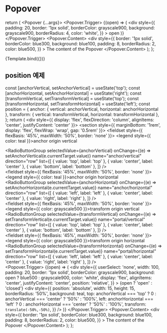 
<Meta title="Utils/Popover" component={Popover} />

# Popover

  return (
    <Popover {...args}>
      <Popover.Trigger>
        {(open) => (
          <div
            style={{
              padding: 20,
              border: '1px solid',
              borderColor: grayscale900,
              background: grayscale900,
              borderRadius: 4,
              color: 'white',
            }}
          >
            open
          </div>
        )}
      </Popover.Trigger>
      <Popover.Content>
        <div
          style={{
            border: '1px solid',
            borderColor: blue300,
            background: blue100,
            padding: 8,
            borderRadius: 2,
            color: blue500,
          }}
        >
          The content of the Popover
        </div>
      </Popover.Content>
    </Popover>
  );
};

<Canvas>
  <Story name="default">{Template.bind({})}</Story>
</Canvas>

<ArgsTable story="default" />

## position 예제

  const [anchorVertical, setAnchorVertical] = useState('top');
  const [anchorHorizontal, setAnchorHorizontal] = useState('right');
  const [transformVertical, setTransformVertical] = useState('top');
  const [transformHorizontal, setTransformHorizontal] = useState('left');
  const position = {
    anchor: { vertical: anchorVertical, horizontal: anchorHorizontal },
    transform: { vertical: transformVertical, horizontal: transformHorizontal },
  };
  return (
    <div style={{ display: 'flex', flexDirection: 'column', alignItems: 'center', justifyContent: 'center' }}>
      <section style={{ marginBottom: '1rem', display: 'flex', flexWrap: 'wrap', gap: '0.5rem' }}>
        <fieldset style={{ flexBasis: '45%', maxWidth: '50%', border: 'none' }}>
          <legend style={{ color: teal }}>anchor origin vertical</legend>
          <div>
            <RadioButtonGroup
              selectedValue={anchorVertical}
              onChange={(e) => setAnchorVertical(e.currentTarget.value)}
              name="anchor/vertical"
              direction="row"
              list={[
                { value: 'top', label: 'top' },
                { value: 'center', label: 'center' },
                { value: 'bottom', label: 'bottom' },
              ]}
            />
          </div>
        </fieldset>
        <fieldset style={{ flexBasis: '45%', maxWidth: '50%', border: 'none' }}>
          <legend style={{ color: teal }}>anchor origin horizontal</legend>
          <div>
            <RadioButtonGroup
              selectedValue={anchorHorizontal}
              onChange={(e) => setAnchorHorizontal(e.currentTarget.value)}
              name="anchor/horizontal"
              direction="row"
              list={[
                { value: 'left', label: 'left' },
                { value: 'center', label: 'center' },
                { value: 'right', label: 'right' },
              ]}
            />
          </div>
        </fieldset>
        <fieldset style={{ flexBasis: '45%', maxWidth: '50%', border: 'none' }}>
          <legend style={{ color: grayscale500 }}>transform origin vertical</legend>
          <div>
            <RadioButtonGroup
              selectedValue={transformVertical}
              onChange={(e) => setTransformVertical(e.currentTarget.value)}
              name="portal/vertical"
              direction="row"
              list={[
                { value: 'top', label: 'top' },
                { value: 'center', label: 'center' },
                { value: 'bottom', label: 'bottom' },
              ]}
            />
          </div>
        </fieldset>
        <fieldset style={{ flexBasis: '45%', maxWidth: '50%', border: 'none' }}>
          <legend style={{ color: grayscale500 }}>transform origin horizontal</legend>
          <div>
            <RadioButtonGroup
              selectedValue={transformHorizontal}
              onChange={(e) => setTransformHorizontal(e.currentTarget.value)}
              name="portal/horizontal"
              direction="row"
              list={[
                { value: 'left', label: 'left' },
                { value: 'center', label: 'center' },
                { value: 'right', label: 'right' },
              ]}
            />
          </div>
        </fieldset>
      </section>
      <Popover position={position}>
        <Popover.Trigger>
          {(open) => (
            <div
              style={{
                userSelect: 'none',
                width: 100,
                padding: 20,
                border: '1px solid',
                borderColor: grayscale900,
                background: open ? blue500 : grayscale900,
                color: 'white',
                display: 'flex',
                alignItems: 'center',
                justifyContent: 'center',
                position: 'relative',
              }}
            >
              {open ? 'open' : 'closed'}
              <div
                style={{
                  position: 'absolute',
                  width: 15,
                  height: 15,
                  borderRadius: '50%',
                  background: teal,
                  top: anchorVertical === 'top' ? 0 : anchorVertical === 'center' ? '50%' : '100%',
                  left: anchorHorizontal === 'left' ? 0 : anchorHorizontal === 'center' ? '50%' : '100%',
                  transform: `translate(-50%,-50%)`,
                }}
              />
            </div>
          )}
        </Popover.Trigger>
        <Popover.Content>
          <div
            style={{
              border: '1px solid',
              borderColor: blue300,
              background: blue100,
              padding: 8,
              borderRadius: 2,
              color: blue500,
            }}
          >
            The content of the Popover
          </div>
        </Popover.Content>
      </Popover>
    </div>
  );
};

<Canvas>
  <Story name="position">
    <Example />
  </Story>
</Canvas>
